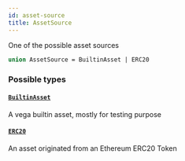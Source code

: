 ```yaml
---
id: asset-source
title: AssetSource
---
```



One of the possible asset sources

```graphql
union AssetSource = BuiltinAsset | ERC20
```


### Possible types

#### [`BuiltinAsset`](/docs/mainnet/graphql/objects/builtin-asset) 

A vega builtin asset, mostly for testing purpose


#### [`ERC20`](/docs/mainnet/graphql/objects/erc20) 

An asset originated from an Ethereum ERC20 Token




